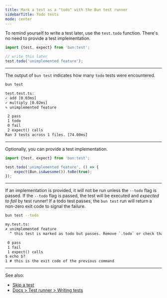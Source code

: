 ```yaml
---
title: Mark a test as a "todo" with the Bun test runner
sidebarTitle: Todo tests
mode: center
---
```


To remind yourself to write a test later, use the `test.todo` function. There's no need to provide a test implementation.

```ts test.ts icon="/icons/typescript.svg"
import {test, expect} from 'bun:test';

// write this later
test.todo('unimplemented feature');
```

---

The output of `bun test` indicates how many `todo` tests were encountered.

```sh terminal icon="terminal"
bun test
```

```txt
test.test.ts:
✓ add [0.03ms]
✓ multiply [0.02ms]
✎ unimplemented feature

 2 pass
 1 todo
 0 fail
 2 expect() calls
Ran 3 tests across 1 files. [74.00ms]
```

---

Optionally, you can provide a test implementation.

```ts
import {test, expect} from 'bun:test';

test.todo('unimplemented feature', () => {
	expect(Bun.isAwesome()).toBe(true);
});
```

---

If an implementation is provided, it will not be run unless the `--todo` flag is passed. If the `--todo` flag is passed, the test will be executed and _expected to fail_ by test runner! If a todo test passes, the `bun test` run will return a non-zero exit code to signal the failure.

```sh terminal icon="terminal"
bun test --todo
```

```txt
my.test.ts:
✗ unimplemented feature
  ^ this test is marked as todo but passes. Remove `.todo` or check that test is correct.

 0 pass
 1 fail
 1 expect() calls
$ echo $?
1 # this is the exit code of the previous command
```

---

See also:

- [Skip a test](/guides/test/skip-tests)
- [Docs > Test runner > Writing tests](https://bun.sh/docs/test/writing)
